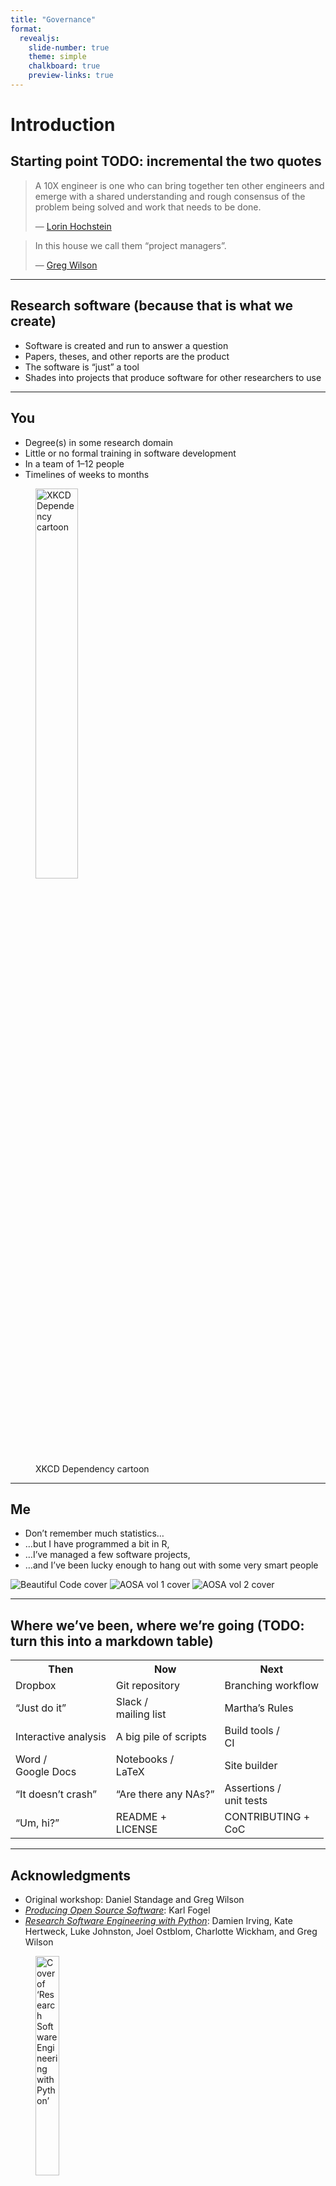 ```yaml
---
title: "Governance"
format: 
  revealjs:
    slide-number: true
    theme: simple
    chalkboard: true
    preview-links: true
---
```


# Introduction

## Starting point TODO: incremental the two quotes

> A 10X engineer is one who can bring together ten other engineers and emerge with a shared understanding and rough consensus of the problem being solved and work that needs to be done.
>
> — [Lorin Hochstein](https://twitter.com/norootcause/status/1441828577314369544)

> In this house we call them "project managers".
>
> — [Greg Wilson](https://twitter.com/gvwilson/status/1442467916012822535)

---

## Research software (because that is what we create)

- Software is created and run to answer a question
- Papers, theses, and other reports are the product
- The software is "just" a tool
- Shades into projects that produce software for other researchers to use

---

## You

- Degree(s) in some research domain
- Little or no formal training in software development
- In a team of 1–12 people
- Timelines of weeks to months

![XKCD Dependency cartoon](./images/dependency.png){width="40%"}

---

## Me

- Don't remember much statistics...
- ...but I have programmed a bit in R, 
- ...I've managed a few software projects,
- ...and I've been lucky enough to hang out with some very smart people

<div align="center">
  <p>
    <img src="./images/beautiful-code.png" alt="Beautiful Code cover" />
    <img src="./images/aosa1.png" alt="AOSA vol 1 cover" />
    <img src="./images/aosa2.png" alt="AOSA vol 2 cover" />
  </p>
</div>

---

## Where we've been, where we're going (TODO: turn this into a markdown table)

<table>
  <tr>
    <th>Then</th>
    <th>Now</th>
    <th>Next</th>
  </tr>
  <tr>
    <td>Dropbox</td>
    <td>Git repository</td>
    <td>Branching workflow</td>
  </tr>
  <tr>
    <td>"Just do it"</td>
    <td>Slack /<br/> mailing list</td>
    <td>Martha's Rules</td>
  </tr>
  <tr>
    <td>Interactive analysis</td>
    <td>A big pile of scripts</td>
    <td>Build tools /<br/> CI</td>
  </tr>
  <tr>
    <td>Word /<br/> Google Docs</td>
    <td>Notebooks /<br/> LaTeX</td>
    <td>Site builder</td>
  </tr>
  <tr>
    <td>"It doesn't crash"</td>
    <td>"Are there any NAs?"</td>
    <td>Assertions /<br/> unit tests</td>
  </tr>
  <tr>
    <td>"Um, hi?"</td>
    <td>README +<br/> LICENSE</td>
    <td>CONTRIBUTING +<br/> CoC</td>
  </tr>
</table>

---

## Acknowledgments

- Original workshop: Daniel Standage and Greg Wilson
- [*Producing Open Source Software*](https://producingoss.com): Karl Fogel
- *[Research Software Engineering with Python](https://merely-useful.tech/py-rse/)*: Damien Irving, Kate Hertweck, Luke Johnston, Joel Ostblom, Charlotte Wickham, and Greg Wilson

![Cover of 'Research Software Engineering with Python'](./images/py-rse-cover.png){width="30%"}

---

## How is your project currently run? {.exercise}

TODO: Turn into a task with timings and reference to section in shared Google doc: see: @day1/openwashdata.qmd

1. Who uses your software / your work?
1. How do they find it?
1. Who decides what will happen next?
1. How is that communicated?
1. Who can make what kinds of changes?
1. What happens automatically?
1. How are newcomers brought on board?

# Governance

## What problems are we trying to solve?

- Low productivity
  - "Oh no: not another meeting…"
- Opaque decision making
  - "Did we decide that?"
  - "It's not what you know, it's who you know."

---

## The good news

TODO: Review this website and extract one or two examples.

- You don't have to invent this yourself
- <https://www.askamanager.org/>

![Ask a Manager logo](./images/askamanager.png)

---

## Governance models

- <https://communityrule.info/> describes [lots of options](./images/gov-booklet-MASTER.pdf)
- [Benevolent dictator](g#benevolent-dictator) (often the project founder)
  - Common in young projects
  - Brittle (founder can move on)
  - Usually leads to emergence of unofficial (i.e., unaccountable) leaders
- Elected representation
  - Explicit rules for suffrage
- Consensus-based
  - If most people agree on most things most of the time

## "Hero" programmers

- Brooks advocated a [chief programmer](g#chief-programmer) model in the 1970s [@Brooks1995]
  - Disparaged since then
- But 80% of projects on GitHub are [hero projects](g#hero-project) [@Majumder2019]
  - 5% or less of people responsible for 95% or more of interactions
  - "Heroes" commit far fewer bugs than other contributors
- Despite terminology, not a bad model for research projects
  - [@Petre2014] found that people without domain knowledge couldn't review scientific code effectively

--- TODO: Remove all three dashes

## [Martha's Rules](g#marthas-rules)

- Anyone can put forward a proposal by filing it at least 24 hours before a scheduled meeting
  - One-line summary
  - Background information
  - Concrete proposal
  - Pros and cons
  - Alternatives
- At most two pages
  - Preferably shorter

---

## Establishing a quorum

- A quorum is established if half or more of voting members are present
- Which means there must be:
  - A rule about how to become a member
  - A rule about when and how someone stops being a member
- The meeting may not discuss or vote on a proposal unless its sponsor (or their delegate) is present.

---

## Presenting a proposal

- The sponsor has 5 minutes to present the proposal
- Members cast a [sense vote](g#sense-vote) (TODO: remove all glossary reference): support, neutral, or oppose
  - If everyone supports or is neutral, go immediately to a binary vote with no further discussion
  - If a majority is opposed or neutral, send proposal back to sponsor for further work
- If a minority of members oppose, set a timer for 10 minutes of moderated discussion
- Then call a final binary vote in which everyone must support or oppose (no neutral votes allowed)
- If a majority support, the proposal is accepted
  - Otherwise, it is returned to the sponsor for further work

---

## Roles and responsibilities

TODO: turn into markdown table

<div align="center">
<table>
  <tr>
    <th>Person</th>
    <th>Roles</th>
    <td rowspan="2"></td>
    <th>Role</th>
    <th>Task</th>
  </tr>
  <tr>
    <td>ghopper</td>
    <td>admin</td>
    <td>admin</td>
    <td>merge PRs</td>
  </tr>
  <tr>
    <td>kjohnson</td>
    <td>admin, commit</td>
    <td align="center">×</td>
    <td>admin</td>
    <td>assign issues</td>
  </tr>
  <tr>
    <td>aturing</td>
    <td>commit</td>
    <td rowspan="2"></td>
    <td>commit</td>
    <td>publish posts</td>
  </tr>
  <tr>
    <td>bwk</td>
    <td>commit</td>
    <td>commit</td>
    <td>file issues</td>
  </tr>
</table>
</div>

- Gives you a list of what actually needs to be done
  - It's always longer than you first expect
- Tells everyone who to go to for what
  - Particularly when their first choice is on holiday
- Helps with succession planning
  - "We don't have anyone who does that any more…"

---

## Code of Conduct

- Diverse communities need explicit norms
  - "I didn't realize someone would find that offensive"
  - Which is sometimes used dishonestly…
- Adopt a [Code of Conduct](../conduct/) (e.g., [Python](https://www.python.org/psf/conduct/)'s)
  - Its mere existence is a strong signal about the kind of community you are
- Don't write one yourself
  - You won't think of all the edge cases
  - Using someone else's makes misunderstandings less likely
- Use the [Contributor Covenant](https://www.contributor-covenant.org/)

---

## Code of Conduct

- A Code of Conduct is only useful if it is enforced
  - And if there is a clear reporting mechanism that community members trust
- Be explicit about enforcement mechanisms and consequences
- Designate an independent third party to handle complaints
  - Trade off with another project lead
  - *Do the background reading* [@Aurora2019]

---

## Meetings

- On par with interruptions for "things people wish they could have less of"
- Unlike interruptions, can be done well
- As with governance, having rules is the first and biggest step toward efficiency

---

## 1. Does there actually need to be a meeting?

- To *inform*? Only if you are expecting questions
- To *consult*? Only if people get a vote
  - Otherwise it's just informing with pretense
- To *discuss* and *make decisions*? Yes
  - But only in small groups
  - Or with well-defined procedural rules
- To *brainstorm* or *collaborate*?
  - That's a very different kind of meeting

---

## 2. Create an agenda

- If you don't care enough to make a list, you don't need a meeting
- Include timings
- Prioritize
- Plan to end early
  - "The most fundamental unit of time is the bladder"

---

## 3. Have clear rules for making decisions

- "The Tyranny of Structurelessness" [@Freeman1972]
- If you need [Robert's Rules](g#roberts-rules), you need training

---

## 4. Put someone in charge

- The moderator should *not* do most of the talking
  - Any more than the conductor plays most of the notes
- Call on specific people in order
- Allow them one point at a time
- Keep a backlog

---

## 5. Require politeness

- All the other rules are special cases of this…
- No technology during in-person meeting
  - Except for assistive technology or family need
  - "Please put your devices in politeness mode"
- No interruptions
  - Except by moderator
- No rambling
- You *do* have a Code of Conduct, right?

---

## 6. Record minutes

- So people who weren't there know what happened
- So people who were there agree what happened
- So people can be held accountable at later meetings

---

## 7. Manage "that guy"

:::: {.columns}
::: {.column width="50%"}

    ![NOAA categorization of disruptive behavior types](./images/noaa-ddb.png){width="100%"}
  
:::
::: {.column width="50%"}

    <ul>
      <li>The moderator's other job…</li>
      <li>Three stickies</li>
      <li>Interruption bingo</li>
      <li><a href="https://coast.noaa.gov/ddb/">https://coast.noaa.gov/ddb/</a></li>
    </ul>
  
:::
::::

---

## 8. Be an active participant

- Decline invitations
  - *If* you agree to abide by what the meeting decides
- Read the agenda and material before the meeting
- Take your own notes
- Use participants' names
- Pause before speaking
- Put down your hand

---

## 9. Life online

- No mixed-mode meetings
  - All in person or all online
- Do not record the meeting without willing consent
- Review meeting protocol at the start if necessary
- Take minutes in a shared document
- Raise hands digitally
  - `/hand` in the chat is good
  - `/hand another budget item` is better

---

## 10. Seek truth, not victory

- No social dominance displays
  - "Well actually…"
- Don't raise points you don't actually believe in
  - The devil doesn't need more advocates
- Don't make excuses for your questions or opinions
  - "This is probably stupid, but…"


## Recommended reading

- [@Brookfield2016] has a lot of good ideas for managing discussion

# Exercises

TODO: turn these into indicated exercises. add timings.

## exercise {.exercise}

## Decision making

1. What decisions has your project made recently?
1. Who made them?
1. Where are they recorded?

---

## exercise {.exercise}

## What roles and responsibilities do you have?

1. List a dozen things people do to keep your project going in Column A.
1. List people who contribute to the project in Column B.
1. Draw lines to connect them. What roles can you identify?

---

## exercise {.exercise}

## Who decides?

1. Who gets a vote in your group?
1. How are new people added to that pool?
1. When and how do people lose their votes?
1. Where and how do other people find out what has been decided and how it affects them?
1. Where and how can non-voters raise issues?
